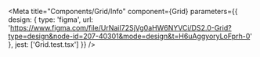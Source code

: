 
<Meta
  title="Components/Grid/Info"
  component={Grid}
  parameters={{
    design: {
      type: 'figma',
      url: 'https://www.figma.com/file/UrNaiI72SjVg0aHW6NYVCi/DS2.0-Grid?type=design&node-id=207-40301&mode=design&t=H6uAggyoryLoFprh-0'
    },
    jest: ['Grid.test.tsx']
  }}
/>

<Story of={DecoratorDefault} />

<Unstyled>
  <Stories />
</Unstyled>
